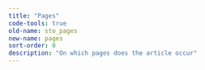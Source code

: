 ```yaml
---
title: "Pages"
code-tools: true
old-name: sto_pages
new-name: pages
sort-order: 0
description: "On which pages does the article occur"
---
```

